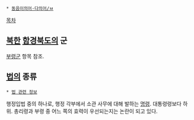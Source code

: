  * [[동음이의어·다의어/ㅂ]]

[[목차]]
== [[북한]] [[함경북도]]의 군 ==
[[부령군]] 항목 참조.

== [[법]]의 종류 ==
 * [[법 관련 정보]]

행정입법 중의 하나로, 행정 각부에서 소관 사무에 대해 발하는 [[명령]]. 대통령령보다 하위. 총리령과 부령 중 어느 쪽의 효력이 우선되는지는 논란이 되고 있다.
